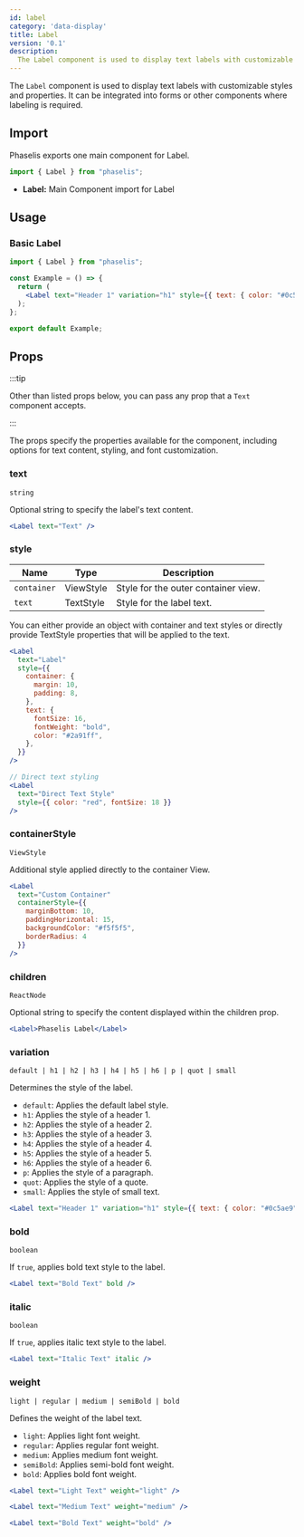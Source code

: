 ```yaml
---
id: label
category: 'data-display'
title: Label
version: '0.1'
description:
  The Label component is used to display text labels with customizable styles and properties.
---
```


The `Label` component is used to display text labels with customizable styles and properties. It can be integrated into forms or other components where labeling is required.


## Import

Phaselis exports one main component for Label.

```js
import { Label } from "phaselis";
```

- **Label:** Main Component import for Label

## Usage

### Basic Label

```jsx
import { Label } from "phaselis";

const Example = () => {
  return (
    <Label text="Header 1" variation="h1" style={{ text: { color: "#0c5ae9" } }} />
  );
};

export default Example;
```

## Props
:::tip

Other than listed props below, you can pass any prop that a `Text` component accepts.

:::

The props specify the properties available for the component, including options for text content, styling, and font customization.

### text
`string`

Optional string to specify the label's text content.

```jsx
<Label text="Text" />
```

### style
| Name | Type | Description |
| ---- | ---- | ---- |
| `container` | ViewStyle | Style for the outer container view. |
| `text` | TextStyle | Style for the label text. |

You can either provide an object with container and text styles or directly provide TextStyle properties that will be applied to the text.

```jsx
<Label
  text="Label"
  style={{
    container: {
      margin: 10,
      padding: 8,
    },
    text: {
      fontSize: 16,
      fontWeight: "bold",
      color: "#2a91ff",
    },
  }}
/>

// Direct text styling
<Label
  text="Direct Text Style"
  style={{ color: "red", fontSize: 18 }}
/>
```

### containerStyle
`ViewStyle`

Additional style applied directly to the container View.

```jsx
<Label 
  text="Custom Container" 
  containerStyle={{ 
    marginBottom: 10, 
    paddingHorizontal: 15,
    backgroundColor: "#f5f5f5",
    borderRadius: 4 
  }}
/>
```

### children
`ReactNode`

Optional string to specify the content displayed within the children prop.

```jsx
<Label>Phaselis Label</Label>
```

### variation  
`default | h1 | h2 | h3 | h4 | h5 | h6 | p | quot | small`  

Determines the style of the label.  
- `default`: Applies the default label style.  
- `h1`: Applies the style of a header 1.  
- `h2`: Applies the style of a header 2.  
- `h3`: Applies the style of a header 3.  
- `h4`: Applies the style of a header 4.  
- `h5`: Applies the style of a header 5.  
- `h6`: Applies the style of a header 6.  
- `p`: Applies the style of a paragraph.  
- `quot`: Applies the style of a quote.  
- `small`: Applies the style of small text.

```jsx
<Label text="Header 1" variation="h1" style={{ text: { color: "#0c5ae9" } }} />
```

### bold  
`boolean`  

If `true`, applies bold text style to the label.  

```jsx
<Label text="Bold Text" bold />
```

### italic  
`boolean`  

If `true`, applies italic text style to the label.  

```jsx
<Label text="Italic Text" italic />
```

### weight  
`light | regular | medium | semiBold | bold`  

Defines the weight of the label text.  
- `light`: Applies light font weight.  
- `regular`: Applies regular font weight.  
- `medium`: Applies medium font weight.  
- `semiBold`: Applies semi-bold font weight.  
- `bold`: Applies bold font weight.

```jsx
<Label text="Light Text" weight="light" />
```

```jsx
<Label text="Medium Text" weight="medium" />
```

```jsx
<Label text="Bold Text" weight="bold" />
```